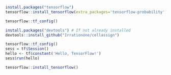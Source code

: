 ```r
install.packages("tensorflow")
tensorflow::install_tensorflow(extra_packages='tensorflow-probability')
```

```r
tensorflow::tf_config()
```

```r
install.packages("devtools") # If not already installed
devtools::install_github("Irrationone/cellassign")
```

```r
tensorflow::tf_config()
sess = tf$Session()
hello <- tf$constant('Hello, TensorFlow!')
sess$run(hello)
```
```r
tensorflow::install_tensorflow()
```


